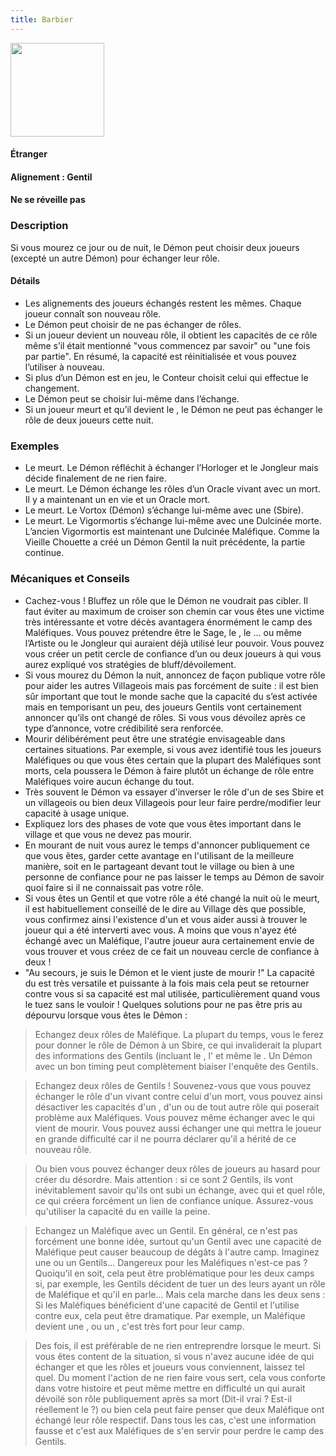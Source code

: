 ```yaml
---
title: Barbier
---
```



<img src='/img/blood-on-the-clocktower/roles/barbier.png' height='150' />

<Role BARBIER header />

#### Étranger
#### Alignement : Gentil
#### Ne se réveille pas


### Description

Si vous mourez ce jour ou de nuit, le Démon peut choisir deux joueurs (excepté un autre Démon) pour échanger leur rôle.

#### Détails

- Les alignements des joueurs échangés restent les mêmes. Chaque joueur connaît son nouveau rôle.
- Le Démon peut choisir de ne pas échanger de rôles.
- Si un joueur devient un nouveau rôle, il obtient les capacités de ce rôle même s’il était mentionné "vous commencez par savoir" ou "une fois par partie". En résumé, la capacité est réinitialisée et vous pouvez l’utiliser à nouveau.
- Si plus d’un Démon est en jeu, le Conteur choisit celui qui effectue le changement.
- Le Démon peut se choisir lui-même dans l’échange.
- Si un joueur meurt et qu’il devient le <Role BARBIER />, le Démon ne peut pas échanger le rôle de deux joueurs cette nuit.   

### Exemples
- Le <Role BARBIER /> meurt. Le Démon réfléchit à échanger l’Horloger et le Jongleur mais décide finalement de ne rien faire.
- Le <Role BARBIER /> meurt. Le Démon échange les rôles d’un Oracle vivant avec un <Role BARBIER /> mort. Il y a maintenant un <Role BARBIER /> en vie et un Oracle mort.
- Le <Role BARBIER /> meurt. Le Vortox (Démon) s’échange lui-même avec une <Role SORCIERE /> (Sbire).
- Le <Role BARBIER /> meurt. Le Vigormortis s’échange lui-même avec une Dulcinée morte. L’ancien Vigormortis est maintenant une Dulcinée Maléfique. Comme la Vieille Chouette a créé un Démon Gentil la nuit précédente, la partie continue.

### Mécaniques et Conseils
- Cachez-vous ! Bluffez un rôle que le Démon ne voudrait pas cibler. Il faut éviter au maximum de croiser son chemin car vous êtes une victime très intéressante et votre décès avantagera énormément le camp des Maléfiques.
Vous pouvez prétendre être le Sage, le <Role SOLDAT />, le <Role MAIRE />... ou même l’Artiste ou le Jongleur qui auraient déjà utilisé leur pouvoir.
Vous pouvez vous créer un petit cercle de confiance d’un ou deux joueurs à qui vous aurez expliqué vos stratégies de bluff/dévoilement. 
- Si vous mourez du Démon la nuit, annoncez de façon publique votre rôle pour aider les autres Villageois mais pas forcément de suite : il est bien sûr important que tout le monde sache que la capacité du <Role BARBIER /> s’est activée mais en temporisant un peu, des joueurs Gentils vont certainement annoncer qu’ils ont changé de rôles. Si vous vous dévoilez après ce type d’annonce, votre crédibilité sera renforcée. 
- Mourir délibérément peut être une stratégie envisageable dans certaines situations. Par exemple, si vous avez identifié tous les joueurs Maléfiques ou que vous êtes certain que la plupart des Maléfiques sont morts, cela poussera le Démon à faire plutôt un échange de rôle entre Maléfiques voire aucun échange du tout.     
- Très souvent le Démon va essayer d'inverser le rôle d'un de ses Sbire et un villageois ou bien deux Villageois pour leur faire perdre/modifier leur capacité à usage unique.
- Expliquez lors des phases de vote que vous êtes important dans le village et que vous ne devez pas mourir.
- En mourant de nuit vous aurez le temps d'annoncer publiquement ce que vous êtes, garder cette avantage en l'utilisant de la meilleure manière, soit en le partageant devant tout le village ou bien à une personne de confiance pour ne pas laisser le temps au Démon de savoir quoi faire si il ne connaissait pas votre rôle.
- Si vous êtes un Gentil et que votre rôle a été changé la nuit où le <Role BARBIER /> meurt, il est habituellement conseillé de le dire au Village dès que possible, vous confirmez ainsi l'existence d'un <Role BARBIER /> et vous aider aussi à trouver le joueur qui a été interverti avec vous. A moins que vous n'ayez été échangé avec un Maléfique, l'autre joueur aura certainement envie de vous trouver et vous créez de ce fait un nouveau cercle de confiance à deux !
- "Au secours, je suis le Démon et le <Role BARBIER /> vient juste de mourir !" La capacité du <Role BARBIER /> est très versatile et puissante à la fois mais cela peut se retourner contre vous si sa capacité est mal utilisée, particulièrement quand vous le tuez sans le vouloir !
Quelques solutions pour ne pas être pris au dépourvu lorsque vous êtes le Démon :   

> Echangez deux rôles de Maléfique. La plupart du temps, vous le ferez pour donner le rôle de Démon à un Sbire, ce qui invaliderait la plupart des informations des Gentils (incluant le <Role FLEURISTE />, l' <Role SAVANT /> et même le <Role REVEUR />. Un Démon avec un bon timing peut complètement biaiser l'enquête des Gentils.

> Echangez deux rôles de Gentils ! Souvenez-vous que vous pouvez échanger le rôle d'un vivant contre celui d'un mort, vous pouvez ainsi désactiver les capacités d'un <Role FAUSSAIRE />, d'un <Role SAGE /> ou de tout autre rôle qui poserait problème aux Maléfiques. Vous pouvez même échanger avec le <Role BARBIER /> qui vient de mourir. Vous pouvez aussi échanger une <Role BETE_DE_FOIRE /> qui mettra le joueur en grande difficulté  car il ne pourra déclarer qu'il a hérité de ce nouveau rôle.

> Ou bien vous pouvez échanger deux rôles de joueurs au hasard pour créer du désordre. Mais attention : si ce sont 2 Gentils, ils vont inévitablement savoir qu'ils ont subi un échange, avec qui et quel rôle, ce qui créera forcément un lien de confiance unique. Assurez-vous qu'utiliser la capacité du <Role BARBIER /> en vaille la peine.

> Echangez un Maléfique avec un Gentil. En général, ce n'est pas forcément une bonne idée, surtout qu'un Gentil avec une capacité de Maléfique peut causer beaucoup de dégâts à l'autre camp. Imaginez une <Role SORCIERE /> ou un <Role MANIPULATEUR /> Gentils... Dangereux pour les Maléfiques n'est-ce pas ? Quoiqu'il en soit, cela peut être problématique pour les deux camps si, par exemple, les Gentils décident de tuer un des leurs ayant un rôle de Maléfique et qu'il en parle... Mais cela marche dans les deux sens : Si les Maléfiques bénéficient d'une capacité de Gentil et l'utilise contre eux, cela peut être dramatique. Par exemple, un Maléfique devient une <Role DULCINEE />, <Role FAUSSAIRE /> ou un <Role CHARMEUR_DE_SERPENT />, c'est très fort pour leur camp.

> Des fois, il est préférable de ne rien entreprendre lorsque le <Role BARBIER /> meurt. Si vous êtes content de la situation, si vous n'avez aucune idée de qui échanger et que les rôles et joueurs vous conviennent, laissez tel quel. Du moment l'action de ne rien faire vous sert, cela vous conforte dans votre histoire et peut même mettre en difficulté un <Role BARBIER /> qui aurait dévoilé son rôle publiquement après sa mort (Dit-il vrai ? Est-il réellement le <Role BARBIER /> ?) ou bien cela peut faire penser que deux Maléfique ont échangé leur rôle respectif. Dans tous les cas, c'est une information fausse et c'est aux Maléfiques de s'en servir pour perdre le camp des Gentils.
